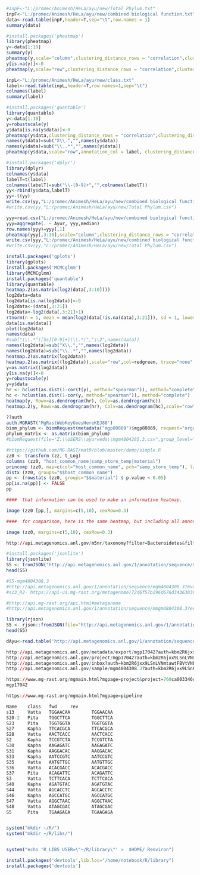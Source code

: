 ```r
#inpF<-"L:/promec/Animesh/HeLa/ayu/new/Total Phylum.txt"
inpF<-"L:/promec/Animesh/HeLa/ayu/new/combined biological function.txt"
data<-read.table(inpF,header=T,sep="\t",row.names = 1)
summary(data)
```

```r
#install.packages('pheatmap')
library(pheatmap)
y<-data[1:19]
summary(y)
pheatmap(y,scale="column",clustering_distance_rows = "correlation",clustering_distance_cols = "correlation")
y[is.na(y)]<-0
pheatmap(y,scale="row",clustering_distance_rows = "correlation",clustering_distance_cols = "correlation")
```

```r
inpL<-"L:/promec/Animesh/HeLa/ayu/new/class.txt"
label<-read.table(inpL,header=T,row.names=1,sep="\t")
colnames(label)
summary(label)
```

```r
#install.packages('quantable')
library(quantable)
y<-data[1:19]
y=robustscale(y)
y$data[is.na(y$data)]<-0
pheatmap(y$data,clustering_distance_rows = "correlation",clustering_distance_cols = "correlation")
names(y$data)=sub("X\\.","",names(y$data))
names(y$data)=sub("\\..*","",names(y$data))
pheatmap(y$data,scale="row",annotation_col = label, clustering_distance_rows = "correlation",clustering_distance_cols = "correlation")
```


```r
#install.packages('dplyr')
library(dplyr)
colnames(y$data)
labelT=t(label)
colnames(labelT)=sub("\\-[0-9]+","",colnames(labelT))
yy<-rbind(y$data,labelT)
yy<-t(yy)
write.csv(yy,"L:/promec/Animesh/HeLa/ayu/new/combined biological function.csv")
#write.csv(yy,"L:/promec/Animesh/HeLa/ayu/new/Total Phylum.csv")
```

```r
yyy=read.csv("L:/promec/Animesh/HeLa/ayu/new/combined biological function.csv")
yyy=aggregate(. ~ Ayur, yyy,median)
row.names(yyy)=yyy[,1]
pheatmap(yyy[,3:30],scale="column",clustering_distance_rows = "correlation",clustering_distance_cols = "correlation")
write.csv(yyy,"L:/promec/Animesh/HeLa/ayu/new/combined biological function median.csv")
#write.csv(yy,"L:/promec/Animesh/HeLa/ayu/new/Total Phylum.csv")
```

```r
install.packages('gplots')
library(gplots) 
install.packages('MCMCglmm')
library(MCMCglmm)
install.packages('quantable')
library(quantable)
heatmap.2(as.matrix(log2(data[,3:10])))
log2data=data
log2data[is.na(log2data)]<-0
log2data<-(data[,3:21])
log2data<-log2(data[,3:21]+1)
rtnorm(n = 1, mean = mean(log2(data[!is.na(data),3:21])), sd = 1, lower = -Inf, upper = Inf)
data[is.na(data)]
plot(log2data)
names(data)  
#sub("(\\.*"([Ss][0-9]+)(\\.*)","\\2",names(data)) 
names(log2data)=sub("X\\.","",names(log2data))
names(log2data)=sub("\\..*","",names(log2data))
heatmap.2(as.matrix(log2data))
heatmap.2(as.matrix((log2data)),scale="row",col=redgreen, trace="none", tracecol="grey")
y=as.matrix((log2data))
y[is.na(y)]<-0
y=robustscale(y)
y=y$data
hr <- hclust(as.dist(1-cor(t(y), method="spearman")), method="complete") 
hc <- hclust(as.dist(1-cor(y, method="spearman")), method="complete")
heatmap(y, Rowv=as.dendrogram(hr), Colv=as.dendrogram(hc)) 
heatmap.2(y, Rowv=as.dendrogram(hr), Colv=as.dendrogram(hc),scale="row",col=redgreen, trace="none", tracecol="grey")
```



```r
??auth
auth.MGRAST('MgRastWebKeyGoesHereKEJ88')
biom_phylum <- biomRequest(metadata("mgp80869")$mgp80869, request="organism", hit_type="all", source="RDP", group_level="phylum", evalue=15,  wait=TRUE)
phylum_matrix <- as.matrix(biom_phylum)
#biomRequest(file="Z:\\USERS\\ayurveda\\mgm4804295.3.csv",group_level="level2",evalue=1,)
```
```r
#https://github.com/MG-RAST/matR/blob/master/demo/simple.R
zz0 <- transform (zz, t_Log)
columns (zz0, "host_common_name|samp_store_temp|material")
princomp (zz0, map=c(col="host_common_name", pch="samp_store_temp"), labels="$$pubmed_id", cex=2)
distx (zz0, groups="$$host_common_name")
pp <- (rowstats (zz0, groups="$$material") $ p.value < 0.05)
pp[is.na(pp)] <- FALSE
pp

####  that information can be used to make an informative heatmap.

image (zz0 [pp,], margins=c(5,10), cexRow=0.3)

####  for comparison, here is the same heatmap, but including all annotations.

image (zz0, margins=c(5,10), cexRow=0.3)
```

```r
http://api.metagenomics.anl.gov/m5nr/taxonomy?filter=Bacteroidetes&filter_level=phylum&min_level=genus

#install.packages('jsonlite')
library(jsonlite)
S5 <- fromJSON("http://api.metagenomics.anl.gov/1/annotation/sequence/mgm4804308.3?evalue=10&type=organism&source=SwissProt&auth=kbm2R6jxx9LSnLVNmtawtFBVtVNbk")
head(S5)

#S5-mgm4804308.3
#http://api.metagenomics.anl.gov/1/annotation/sequence/mgm4804308.3?evalue=10&type=organism&source=SwissProt&auth=kbm2R6jxx9LSnLVNmtawtFBVtVNbk
#s13_R2- https://api-ui.mg-rast.org/metagenome/72d6f57b296d676d343638363631342e33?verbosity=stats&detail=ontology&auth=kbm2R6jxx9LSnLVNmtawtFBVtVNbk

#http://api.mg-rast.org/api.html#metagenome
#http://api.metagenomics.anl.gov/1/annotation/sequence/mmgm4804308.3?evalue=10&type=organism&source=SwissProt&auth=kbm2R6jxx9LSnLVNmtawtFBVtVNbk

library(rjson)
S5 <- rjson::fromJSON(file="http://api.metagenomics.anl.gov/1/annotation/sequence/mgm4804308.3?evalue=10&type=organism&source=SwissProt&auth=kbm2R6jxx9LSnLVNmtawtFBVtVNbk")
head(S5)

dAyu<-read.table('http://api.metagenomics.anl.gov/1/annotation/sequence/mgm4804308.3?evalue=10&type=organism&source=SwissProt&auth=kbm2R6jxx9LSnLVNmtawtFBVtVNbk',sep='')

http://api.metagenomics.anl.gov/metadata/export/mgp17042?auth=kbm2R6jxx9LSnLVNmtawtFBVtVNbk
http://api.metagenomics.anl.gov/project/mgp17042?auth=kbm2R6jxx9LSnLVNmtawtFBVtVNbk
http://api.metagenomics.anl.gov/inbox?auth=kbm2R6jxx9LSnLVNmtawtFBVtVNbk
http://api.metagenomics.anl.gov/sample/mgm4804308.3?auth=kbm2R6jxx9LSnLVNmtawtFBVtVNbk

https://www.mg-rast.org/mgmain.html?mgpage=project&project=760ca003346d67703137303432 
mgp17042

https://www.mg-rast.org/mgmain.html?mgpage=pipeline

Name    class   fwd     rev
s13     Vatta   TGGAACAA        TGGAACAA
S20-2   Pita    TGGCTTCA        TGGCTTCA
S23     Pita    TGGTGGTA        TGGTGGTA
S27     Kapha   TTCACGCA        TTCACGCA
S28     Vatta   AACTCACC        AACTCACC
S2      Kapha   TCCGTCTA        TCCGTCTA
S30     Kapha   AAGAGATC        AAGAGATC
S31     Kapha   AAGGACAC        AAGGACAC
S33     Kapha   AATCCGTC        AATCCGTC
S35     Vatta   AATGTTGC        AATGTTGC
S36     Vatta   ACACGACC        ACACGACC
S37     Pita    ACAGATTC        ACAGATTC
S3      Vatta   TCTTCACA        TCTTCACA
S40     Kapha   AGATGTAC        AGATGTAC
S44     Vatta   AGCACCTC        AGCACCTC
S46     Kapha   AGCCATGC        AGCCATGC
S47     Vatta   AGGCTAAC        AGGCTAAC
S48     Vatta   ATAGCGAC        ATAGCGAC
S5      Pita    TGAAGAGA        TGAAGAGA


system("mkdir ~/R/")
system("mkdir ~/R/libs/")


system("echo 'R_LIBS_USER=\"~/R/library\"' >  $HOME/.Renviron")

install.packages('devtools',lib.loc="/home/notebook/R/library")
install.packages('devtools')

```


